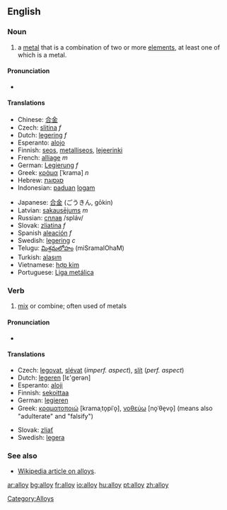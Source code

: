 ==English==

===Noun===
{{en-noun}}

#a [[metal]] that is a combination of two or more [[element]]s, at least one of which is a metal. 

====Pronunciation====
* {{IPA|/'ælɒj/}}

====Translations====
{{top}}
*Chinese: [[合金]]
*Czech: [[slitina]] ''f''
*Dutch: [[legering]] ''f''
*Esperanto: [[alojo]]
*Finnish: [[seos]], [[metalliseos]], [[lejeerinki]]
*French: [[alliage]] ''m''
*German: [[Legierung]] ''f''
*Greek: [[κράμα]] [ˈkrama] ''n''
*Hebrew: [[סגסוגת]]
*Indonesian: [[padu|paduan]] [[logam]]
{{mid}}
*Japanese: [[合金]] (ごうきん, gōkin)
*Latvian: [[sakausējums]] ''m''
*Russian: [[сплав]] /spláv/ {{m}}
*Slovak: [[zliatina]] ''f''
*Spanish [[aleación]] ''f''
*Swedish: [[legering]] ''c''
*Telugu: [[మిశ్రమలోహం]] (miSramalOhaM)
*Turkish: [[alaşım]]
*Vietnamese: [[hợp kim]]
*Portuguese: [[Liga metálica]]
{{bottom}}

===Verb===
{{en-verb}}

# [[mix]] or combine; often used of metals

====Pronunciation====
* {{IPA|/æl'ɒj/}}

====Translations====
{{top}}
*Czech: [[legovat]], [[slévat]] (''imperf. aspect''), [[slít]] (''perf. aspect'')
*Dutch: [[legeren]] [lε'gerən]
*Esperanto: [[aloji]]
*Finnish: [[sekoittaa]]
*German: [[legieren]]
*Greek: [[κραματοποιώ]] [kramaˌto̞piˈo̞], [[νοθεύω]] [no̞ˈθe̞vo̞] (means also "adulterate" and "falsify")
{{mid}}
*Slovak: [[zliať]]
*Swedish: [[legera]]
{{bottom}}

===See also===
*[[w:alloy|Wikipedia article on alloys]].

[[Category:Alloys]]

[[ar:alloy]]
[[bg:alloy]]
[[fr:alloy]]
[[io:alloy]]
[[hu:alloy]]
[[pt:alloy]]
[[zh:alloy]]